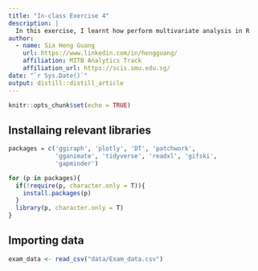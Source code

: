 ```yaml
---
title: "In-class Exercise 4"
description: |
  In this exercise, I learnt how perform multivariate analysis in R
author:
  - name: Sia Heng Guang
    url: https://www.linkedin.com/in/hengguang/
    affiliation: MITB Analytics Track
    affiliation_url: https://scis.smu.edu.sg/
date: "`r Sys.Date()`"
output: distill::distill_article
---
```


```r
knitr::opts_chunk$set(echo = TRUE)
```

## Installaing relevant libraries

```r
packages = c('ggiraph', 'plotly', 'DT', 'patchwork', 
             'gganimate', 'tidyverse', 'readxl', 'gifski',
             'gapminder')

for (p in packages){
  if(!require(p, character.only = T)){
    install.packages(p)
  }
  library(p, character.only = T)
}
```

## Importing data 

```r
exam_data <- read_csv("data/Exam_data.csv")
```